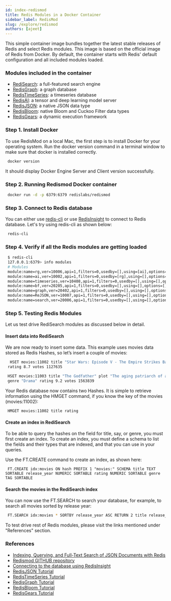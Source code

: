 ```yaml
---
id: index-redismod
title: Redis Modules in a Docker Container
sidebar_label: RedisMod
slug: /explore/redismod
authors: [ajeet]
---
```



<Authors frontMatter={frontMatter} />

This simple container image bundles together the latest stable releases of Redis and select Redis modules.
This image is based on the official image of Redis from Docker. By default, the container starts with Redis' default configuration and all included modules loaded.

### Modules included in the container

- [RediSearch](https://redis.com/modules/redis-search/): a full-featured search engine
- [RedisGraph](https://redis.com/modules/redis-graph/): a graph database
- [RedisTimeSeries](https://redis.com/modules/redis-timeseries/): a timeseries database
- [RedisAI](https://redis.com/modules/redis-ai/): a tensor and deep learning model server
- [RedisJSON](https://redis.com/modules/redis-json/): a native JSON data type
- [RedisBloom](https://redis.com/modules/redis-bloom/): native Bloom and Cuckoo Filter data types
- [RedisGears](https://redis.com/modules/redis-gears/): a dynamic execution framework

### Step 1. Install Docker

To use RedisMod on a local Mac, the first step is to install Docker for your operating system.
Run the docker version command in a terminal window to make sure that docker is installed correctly.

```bash
 docker version
```

It should display Docker Engine Server and Client version successfully.

### Step 2. Running Redismod Docker container

```bash
 docker run -d -p 6379:6379 redislabs/redismod
```

### Step 3. Connect to Redis database

You can either use [redis-cli](/create/homebrew) or use [RedisInsight](/explore/redisinsight/getting-started) to connect to Redis database.
Let's try using redis-cli as shown below:

```bash
 redis-cli
```

### Step 4. Verify if all the Redis modules are getting loaded

```bash
 $ redis-cli
 127.0.0.1:6379> info modules
 # Modules
 module:name=rg,ver=10006,api=1,filters=0,usedby=[],using=[ai],options=[]
 module:name=ai,ver=10002,api=1,filters=0,usedby=[rg],using=[],options=[]
 module:name=timeseries,ver=10408,api=1,filters=0,usedby=[],using=[],options=[]
 module:name=bf,ver=20205,api=1,filters=0,usedby=[],using=[],options=[]
 module:name=graph,ver=20402,api=1,filters=0,usedby=[],using=[],options=[]
 module:name=ReJSON,ver=10007,api=1,filters=0,usedby=[],using=[],options=[]
 module:name=search,ver=20006,api=1,filters=0,usedby=[],using=[],options=[]
```

### Step 5. Testing Redis Modules

Let us test drive RediSearch modules as discussed below in detail.

#### Insert data into RediSearch

We are now ready to insert some data. This example uses movies data stored as Redis Hashes, so let’s insert a couple of movies:

```bash
  HSET movies:11002 title "Star Wars: Episode V - The Empire Strikes Back" plot "Luke Skywalker begins Jedi training with Yoda." release_year 1980 genre "Action"
 rating 8.7 votes 1127635
```

```bash
 HSET movies:11003 title "The Godfather" plot "The aging patriarch of an organized crime dynasty transfers control of his empire to his son." release_year 1972
 genre "Drama" rating 9.2 votes 1563839
```

Your Redis database now contains two Hashes. It is simple to retrieve information using the HMGET command, if you know the key of the movies (movies:11002):

```
 HMGET movies:11002 title rating
```

#### Create an index in RediSearch

To be able to query the hashes on the field for title, say, or genre, you must first create an index. To create an index, you must define a schema to list the fields and their types that are indexed, and that you can use in your queries.

Use the FT.CREATE command to create an index, as shown here:

```
 FT.CREATE idx:movies ON hash PREFIX 1 "movies:" SCHEMA title TEXT SORTABLE release_year NUMERIC SORTABLE rating NUMERIC SORTABLE genre TAG SORTABLE
```

#### Search the movies in the RediSearch index

You can now use the FT.SEARCH to search your database, for example, to search all movies sorted by release year:

```bash
 FT.SEARCH idx:movies * SORTBY release_year ASC RETURN 2 title release_year
```

To test drive rest of Redis modules, please visit the links mentioned under "References" section.

### References

- [Indexing, Querying, and Full-Text Search of JSON Documents with Redis](https://redis.com/blog/index-and-query-json-docs-with-redis/)
- [Redismod GITHUB repository](https://github.com/RedisLabsModules/redismod)
- [Connecting to the database using RedisInsight](https://developer.redis.com/explore/redisinsight/)
- [RedisJSON Tutorial](https://developer.redis.com/howtos/redisjson/)
- [RedisTimeSeries Tutorial](https://developer.redis.com/howtos/redistimeseries)
- [RedisGraph Tutorial](https://developer.redis.com/howtos/redisgraph)
- [RedisBloom Tutorial](https://developer.redis.com/howtos/redisbloom)
- [RedisGears Tutorial](https://developer.redis.com/howtos/redisgears)
